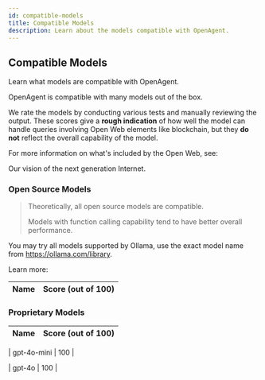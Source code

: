 ```yaml
---
id: compatible-models
title: Compatible Models
description: Learn about the models compatible with OpenAgent.
---
```


## Compatible Models

Learn what models are compatible with OpenAgent.

OpenAgent is compatible with many models out of the box.

We rate the models by conducting various tests and manually reviewing the output. These scores give a **rough indication** of how well the model can handle queries involving Open Web elements like blockchain, but they **do not** reflect the overall capability of the model.

For more information on what's included by the Open Web, see:

<LinkCard id="open-web" />

Our vision of the next generation Internet.

### Open Source Models

> Theoretically, all open source models are compatible.
>
> Models with function calling capability tend to have better overall performance.

You may try all models supported by Ollama, use the exact model name from https://ollama.com/library.

Learn more:

<LinkCard id="ollama" />

| Name | Score (out of 100) |
|------|-------------------|


### Proprietary Models

| Name | Score (out of 100) |
|------|-------------------|

| gpt-4o-mini | 100 |

| gpt-4o | 100 |
 